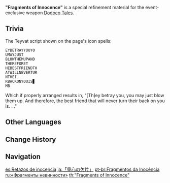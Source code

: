 {{Item Infobox
|id           = 200105
|image        = Item Fragments of Innocence.png
|type         = Refinement Materials
|invCategory  = Character Development Items
|quality      = 4
|effect       = Specialized refinement material for "[[Dodoco Tales]]."
|description  = Pages scattered on the wind. Each one is filled to the brim with childlike wonder, and their dimensions are an exact match for "Dodoco Tales." The abundant innocence and pure love therein will never fade, and just like the never-ending adventure in the book &mdash; this passionate fairy tale shall forever soar in the wake of the author's footsteps.
|source1      = [[Midsummer Island Adventure]] Event
|weapon       = Dodoco Tales
}}
'''"Fragments of Innocence"''' is a special refinement material for the event-exclusive weapon [[Dodoco Tales]].

==Trivia==
The Teyvat script shown on the page's icon spells:
<pre>
EYBETRAYYOUYO
UMAYJUST
BLOWTHEMUPAND
THEREFORET
HEBESTFRIENDTH
ATWILLNEVERTUR
NTHEI
RBACKONYOUIS▊
MB
</pre>

Which if properly arranged results in, "[Th]ey betray you, you may just blow them up. And therefore, the best friend that will never turn their back on you is. . ."

==Other Languages==
{{Other Languages
|en      = "Fragments of Innocence"
|zhs     = 「童真的断篇」
|zhs_rm  = "Tóngzhēn de Duànpiān"
|zht     = 「童真的斷篇」
|zht_rm  = "Tóngzhēn de Duànpiān"
|zh_tl   = "Fragmented Writings of Childlike Innocence"
|ja      = 「童心の欠片」
|ja_rm   = "Doushin no Kakera"{{Assumed}}
|ja_tl   = "Fragments of Childlike Innocence"
|ko      = 「{{tt|동심|童心}}의 {{tt|단편|斷篇}}」
|ko_rm   = "Dongsim-ui Danpyeon"
|ko_tl   = "Fragments of Innocence"
|es      = Retazos de inocencia
|es_tl   = Snippets of Innocence
|fr      = « Fragments d'innocence »
|fr_tl   = "Fragments of Innocence"
|ru      = «Фрагменты невинности»
|ru_tl   = "Fragments of Innocence"
|th      = "Fragments of Innocence"
|vi      = Trích Đoạn Cổ Tích
|vi_tl   = Excerpts of a Fairy Tale
|de      = „Fragment der Kindheit“
|de_tl   = "Fragment of Childhood"
|id      = "Fragments of Innocence"
|pt      = Fragmentos da Inocência
|pt_tl   = Fragments of the Innocence
|tr      = Masumiyet Parçacıkları
|tr_tl   = Fragments of Innocence
|it      = Frammenti d’innocenza
|it_tl   = Fragments of Innocence
}}

==Change History==
{{Change History|1.6}}

==Navigation==
{{Development Item Navbox|type=Weapon Materials}}

[[es:Retazos de inocencia]]
[[ja:「童心の欠片」]]
[[pt-br:Fragmentos da Inocência]]
[[ru:«Фрагменты невинности»]]
[[th:"Fragments of Innocence"]]